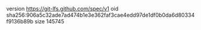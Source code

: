 version https://git-lfs.github.com/spec/v1
oid sha256:906a5c32ade7ad474b1e3e362faf3cae4edd97de1df0b0da6d80334f9136b89b
size 145745
